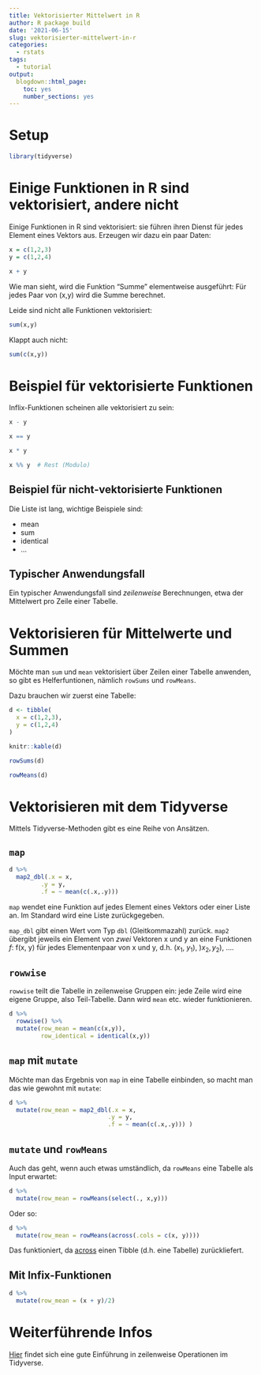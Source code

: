```yaml
---
title: Vektorisierter Mittelwert in R
author: R package build
date: '2021-06-15'
slug: vektorisierter-mittelwert-in-r
categories:
  - rstats
tags:
  - tutorial
output:
  blogdown::html_page:
    toc: yes
    number_sections: yes
---
```


# Setup

```r
library(tidyverse)
```




# Einige Funktionen in R sind vektorisiert, andere nicht

Einige Funktionen in R sind vektorisiert: sie führen ihren Dienst für jedes Element eines Vektors aus. Erzeugen wir dazu ein paar Daten:

```r
x = c(1,2,3)
y = c(1,2,4)
```


```r
x + y
```

Wie man sieht, wird die Funktion "Summe" elementweise ausgeführt: Für jedes Paar von (x,y) wird die Summe berechnet.

Leide sind nicht alle Funktionen vektorisiert:

```r
sum(x,y)
```

Klappt auch nicht:


```r
sum(c(x,y))
```


# Beispiel für vektorisierte Funktionen

Inflix-Funktionen scheinen alle vektorisiert zu sein:

```r
x - y
```

```r
x == y
```

```r
x * y
```


```r
x %% y  # Rest (Modulo)
```


## Beispiel für nicht-vektorisierte Funktionen

Die Liste ist lang, wichtige Beispiele sind:

- mean
- sum
- identical
- ...

## Typischer Anwendungsfall

Ein typischer Anwendungsfall sind *zeilenweise* Berechnungen, etwa der Mittelwert pro Zeile einer Tabelle.

# Vektorisieren für Mittelwerte und Summen


Möchte man `sum` und `mean` vektorisiert über Zeilen einer Tabelle anwenden, so gibt es Helferfuntionen, nämlich `rowSums` und `rowMeans`.

Dazu brauchen wir zuerst eine Tabelle:


```r
d <- tibble(
  x = c(1,2,3),
  y = c(1,2,4)
)
```

```r
knitr::kable(d)
```


```r
rowSums(d)
```


```r
rowMeans(d)
```



# Vektorisieren mit dem Tidyverse


Mittels Tidyverse-Methoden gibt es eine Reihe von Ansätzen.


## `map`

```r
d %>% 
  map2_dbl(.x = x,
         .y = y,
         .f = ~ mean(c(.x,.y)))
```


`map` wendet eine Funktion auf jedes Element eines Vektors oder einer Liste an. Im Standard wird eine Liste zurückgegeben.

`map_dbl` gibt einen Wert vom Typ `dbl` (Gleitkommazahl) zurück. `map2` übergibt jeweils ein Element von *zwei* Vektoren x und y an eine Funktionen *f*: f(x, y) für jedes Elementenpaar von x und y, d.h. ($x_1$, $y_1$), )$x_2,y_2$), ....


## `rowwise`

`rowwise` teilt die Tabelle in zeilenweise Gruppen ein: jede Zeile wird eine eigene Gruppe, also Teil-Tabelle. Dann wird `mean` etc. wieder funktionieren.

```r
d %>% 
  rowwise() %>% 
  mutate(row_mean = mean(c(x,y)),
         row_identical = identical(x,y))
```


## `map` mit `mutate`

Möchte man das Ergebnis von `map` in eine Tabelle einbinden, so macht man das wie gewohnt mit `mutate`: 

```r
d %>% 
  mutate(row_mean = map2_dbl(.x = x,
                            .y = y,
                            .f = ~ mean(c(.x,.y))) )
```



## `mutate` und `rowMeans`

Auch das geht, wenn auch etwas umständlich, da `rowMeans` eine Tabelle als Input erwartet:

```r
d %>% 
  mutate(row_mean = rowMeans(select(., x,y)))
```


Oder so:

```r
d %>% 
  mutate(row_mean = rowMeans(across(.cols = c(x, y))))
```

Das funktioniert, da [across](https://dplyr.tidyverse.org/reference/across.html) einen Tibble (d.h. eine Tabelle) zurückliefert.

## Mit Infix-Funktionen

```r
d %>% 
  mutate(row_mean = (x + y)/2)
```





# Weiterführende Infos

[Hier](https://dplyr.tidyverse.org/articles/rowwise.html) findet sich eine gute Einführung in zeilenweise Operationen im Tidyverse.

